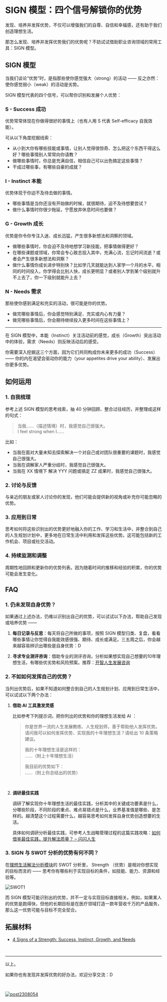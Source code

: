 # SIGN 模型：四个信号解锁你的优势

发现、培养并发挥优势，不仅可以增强我们的自尊、自信和幸福感，还有助于我们创造理想生活。

那怎么发现、培养并发挥优势我们的优势呢？不妨试试借助职业咨询领域的常用工具：SIGN 模型。

## SIGN 模型

当我们谈论“优势”时，是指那些使你感觉强大（strong）的活动 —— 反之亦然：使你感觉弱小（weak）的活动是劣势。

SIGN 模型代表的四个信号，可以帮你识别和发展个人优势：

### **S** - Success 成功

优势常常体现在你做得很好的事情上（也有人用 S 代表 Self-efficacy 自我效能）。

可从以下角度挖掘线索：

- 从小到大你有哪些技能或事情，让别人觉得很惊奇、怎么把这个东西干得这么好？哪些事情别人常常向你请教？
- 做哪些事情时，你总是充满自信，相信自己可以出色搞定这些事情？
- 干成过哪些事，有哪些自豪的成就？



### **I** - Instinct 本能

优势体现于你迫不及待去做的事情。
- 哪些事情是当你还没有开始做的时候，就很期待，迫不及待想要尝试？
- 做什么事情时你很少拖延，宁愿放弃休息时间也要做？



### **G** - Growth 成长

优势是你令你专注入迷、成长迅猛，产生很多新想法和洞察的领域。

- 做哪些事情时，你会迫不及待地想学习新技能，把事情做得更好？
- 在哪些课题或领域，你常会专心致志投入其中，充满心流，忘记时间流逝？或者会产生很多新想法和洞察？
- 做什么事情你成长进步特别快？比如学几天就能达到人家学一个月的水平，相同的时间投入，你学得会比别人快，成长更明显？或者别人学到某个级别就升不上去了，你一下级别就能升上去？


   

### **N** - Needs 需求

那些使你感到满足和充实的活动，很可能是你的优势。

- 做完哪些事情后，你会感觉特别满足、充实或内心有力量？
- 做完哪些事情后，你会期待继续投入更多时间在这些事情上？

---

在 SIGN 模型中，本能（Instinct）关注活动前的感觉，成长（Growth）突出活动中的体验，需求（Needs）则反映活动后的感受。

你需要深入挖掘这三个方面，因为它们共同构成你未来更多的成功（Success）—— 你的内在渴望会驱动你的能力（your appetites drive your ability）、发展出你更多优势。


## 如何运用

### 1. 自我梳理

参考上述 SIGN 模型的思考线索，抽 40 分钟回顾、整合过往经历，并整理成这样的句式：

> 当我……（描述情境）时，我感觉自己很强大。<br /> I feel strong when I……

比如：

- 当我在面对大量未知去探索解决一个对自己或对团队很重要的课题时，我感觉自己很强大。
- 当我在调解家人严重分歧时，我感觉自己很强大。
- 当我在 XX 情境下 解决 YYY 问题或搞定 ZZ 成果时，我感觉自己很强大。

### 2. 讨论与反馈

与亲近的朋友或家人讨论你的发现，他们可能会提供新的视角或补充你可能忽略的优势。

### 3. 应用到日常


思考如何将这些识别出的优势更好地融入你的工作、学习和生活中，并整合到自己的人生规划计划中，更多地在日常生活中利用和发挥这些优势。这可能包括新的工作机会、项目或社交活动。



### 4. 持续监测和调整

周期性地回顾和更新你的优势列表。因为随着时间的推移和经验的积累，你的优势可能会发生变化。


## FAQ

### 1. 仍未发现自身优势？

如果通过上述办法，仍难以识别出自己的优势，可以试试以下办法，帮助自己发现或培养优势 —— 

1. **每日记录与反思**：每天将自己所做的事项，按照 SIGN 模型归类、复盘，看看哪些事情让你觉得自我能效感很强、期待、成长或满足。三五周之后，你会越来越容易辨识出哪些是自身优势：D

2. **寻求专业测评咨询**：借助专业的测评咨询，分析如果想实现自己想要的10年理想生活，有哪些优劣势和风险预案。推荐：[开智人生发展咨询](https://mp.weixin.qq.com/s/wAQzkxOoXJMyk1ImrLZLXA)

### 2. 不如如何发挥自己的优势？

当列出优势后，如果不知道如何整合到自己的人生规划计划、应用到日常生活中，可以试试以下两个办法：

1. **借助 AI 工具激发灵感**

    比如参考下列提示词，把你列出的优势和你的理想生活发给 AI ：

    > 你是世界一流的人生发展教练、人生规划师，善于帮助他人发挥优势。请问我可以如何发挥优势、实现我的十年理想生活？请给出 10 条策略建议。
    >
    > 我的十年理想生活是这样的：<br />
    > ……（附上十年理想生活）
    >
    > 我目前的优势如下：<br />
    > ……（附上你总结出的优势）

<br />

2. **调研最佳实践**

    调研了解实现你十年理想生活的最佳实践，分析其中的关键成功要素是什么，分哪些阶段，不同阶段的重点、难点易错点是什么，业界基准值是哪些、是怎样的。越清楚这个过程需要什么，越容易思考如何发挥自身优势创造想要的生活。


    具体如何调研分析最佳实践，可参考人生战略管理过程的这篇实践攻略：[如何借鉴最佳实践，提升解法质量？ – 闪闪人生](/project-meta/p2)


### 3. SIGN 与 SWOT 分析的优势有何不同？

在[理想生活解法分析模块](https://sunnylife.feishu.cn/docx/CnWvdxelsof5xHx06ORca3Hdn8g#BrKGdwq4VobMSpxK8IRckmKxnMc)的 SWOT 分析里， Strength （优势）是相对你想实现的目标而言的 —— 思考你有哪些利于实现目标的条件，如技能、能力、资源和经验等。


![SWOT1](https://cdn.sunnyhuang.net/share/SWOT1.png?x-oss-process=image/watermark,t_3,fill_1,padx_200,pady_200,text_6Zeq6Zeq5Lq655Sf,rotate_330 ':size=360')

而 SIGN 模型可能识别出的优势，并不一定与实现目标直接相关。例如，如果某人的优势是跑得快，但他的长期目标是在医疗领域打造一款年营收千万的产品服务，那么这一优势可能与目标不完全契合。










## 拓展材料

- [4 Signs of a Strength: Success, Instinct, Growth, and Needs](https://sourcesofinsight.com/sign-the-4-signs-of-a-strength/)

<br />

---

以上。

如果你也有发现并发挥优势的好办法，欢迎分享交流：D

<br />

[![post2308054](https://cdn.sunnyhuang.net/share/banner2308047.png/webp)](/)